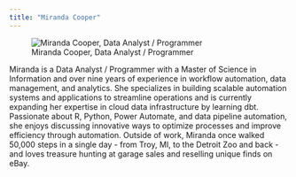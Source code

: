 ```yaml
---
title: "Miranda Cooper"
---
```

::: {.grid}

::: {.g-col-6}
![Miranda Cooper, Data Analyst / Programmer](../images/Cooper_Miranda.jpg)
:::

::: {.g-col-6}

Miranda is a Data Analyst / Programmer with a Master of Science in Information and over nine years of experience in workflow automation, data management, and analytics. She specializes in building scalable automation systems and applications to streamline operations and is currently expanding her expertise in cloud data infrastructure by learning dbt. Passionate about R, Python, Power Automate, and data pipeline automation, she enjoys discussing innovative ways to optimize processes and improve efficiency through automation. Outside of work, Miranda once walked 50,000 steps in a single day - from Troy, MI, to the Detroit Zoo and back -  and loves treasure hunting at garage sales and reselling unique finds on eBay. 

:::
:::